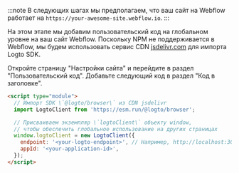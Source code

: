 :::note
В следующих шагах мы предполагаем, что ваш сайт на Webflow работает на `https://your-awesome-site.webflow.io`.
:::

На этом этапе мы добавим пользовательский код на глобальном уровне на ваш сайт Webflow. Поскольку NPM не поддерживается в Webflow, мы будем использовать сервис CDN [jsdelivr.com](https://www.jsdelivr.com/) для импорта Logto SDK.

Откройте страницу "Настройки сайта" и перейдите в раздел "Пользовательский код". Добавьте следующий код в раздел "Код в заголовке".

```html
<script type="module">
  // Импорт SDK \`@logto/browser\` из CDN jsdelivr
  import LogtoClient from 'https://esm.run/@logto/browser';

  // Присваиваем экземпляр \`logtoClient\` объекту window,
  // чтобы обеспечить глобальное использование на других страницах
  window.logtoClient = new LogtoClient({
    endpoint: '<your-logto-endpoint>', // Например, http://localhost:3001
    appId: '<your-application-id>',
  });
</script>
```
